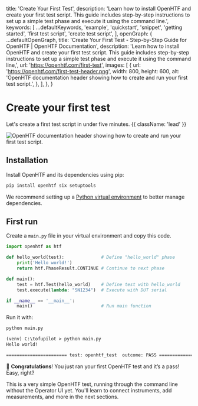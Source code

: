 
  title: 'Create Your First Test',
  description:
    'Learn how to install OpenHTF and create your first test script. This guide includes step-by-step instructions to set up a simple test phase and execute it using the command line.',
  keywords: [
    ...defaultKeywords,
    'example',
    'quickstart',
    'snippet',
    'getting started',
    'first test script',
    'create test script',
  ],
  openGraph: {
    ...defaultOpenGraph,
    title:
      'Create Your First Test - Step-by-Step Guide for OpenHTF | OpenHTF Documentation',
    description:
      'Learn how to install OpenHTF and create your first test script. This guide includes step-by-step instructions to set up a simple test phase and execute it using the command line,',
    url: 'https://openhtf.com/first-test',
    images: [
      {
        url: 'https://openhtf.com/first-test-header.png',
        width: 800,
        height: 600,
        alt: 'OpenHTF documentation header showing how to create and run your first test script.',
      },
    ],
  },
}

# Create your first test

Let's create a first test script in under five minutes. {{ className: 'lead' }}

<Image
  src="/first-test-header.png"
  alt="OpenHTF documentation header showing how to create and run your first test script."
/>

## Installation

Install OpenHTF and its dependencies using pip:

```sh
pip install openhtf six setuptools
```

We recommend setting up a [Python virtual environment](https://docs.python.org/3/tutorial/venv.html) to better manage dependencies.

## First run

Create a `main.py` file in your virtual environment and copy this code.

```python {{ title: 'main.py' }}
import openhtf as htf

def hello_world(test):              # Define "hello_world" phase
    print('Hello world!')
    return htf.PhaseResult.CONTINUE # Continue to next phase

def main():
    test = htf.Test(hello_world)    # Define test with hello_world
    test.execute(lambda: "SN1234")  # Execute with DUT serial

if __name__ == '__main__':
    main()                          # Run main function
```

Run it with:

```sh
python main.py
```

```txt {{ title: 'Terminal' }}
(venv) C:\tofupilot > python main.py
Hello world!

======================= test: openhtf_test  outcome: PASS ======================
```

🎉 **Congratulations**! You just ran your first OpenHTF test and it’s a pass! Easy, right?

This is a very simple OpenHTF test, running through the command line without the Operator UI yet. You'll learn to connect instruments, add measurements, and more in the next sections.
